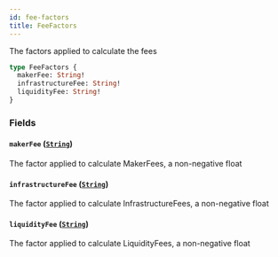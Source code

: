 ```yaml
---
id: fee-factors
title: FeeFactors
---
```



The factors applied to calculate the fees

```graphql
type FeeFactors {
  makerFee: String!
  infrastructureFee: String!
  liquidityFee: String!
}
```


### Fields

#### `makerFee` ([`String`](/docs/mainnet/graphql/scalars/string))

The factor applied to calculate MakerFees, a non-negative float


#### `infrastructureFee` ([`String`](/docs/mainnet/graphql/scalars/string))

The factor applied to calculate InfrastructureFees, a non-negative float


#### `liquidityFee` ([`String`](/docs/mainnet/graphql/scalars/string))

The factor applied to calculate LiquidityFees, a non-negative float




